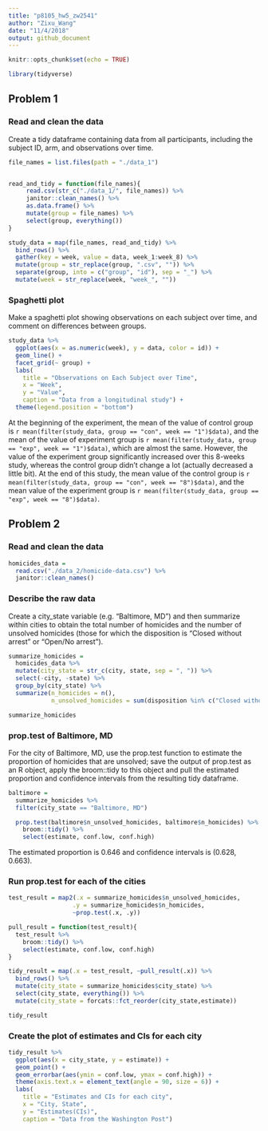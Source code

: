 ```yaml
---
title: "p8105_hw5_zw2541"
author: "Zixu_Wang"
date: "11/4/2018"
output: github_document
---
```


```r
knitr::opts_chunk$set(echo = TRUE)

library(tidyverse)
```

## Problem 1

### Read and clean the data

Create a tidy dataframe containing data from all participants, including the subject ID, arm, and observations over time.

```r
file_names = list.files(path = "./data_1")


read_and_tidy = function(file_names){
     read.csv(str_c("./data_1/", file_names)) %>% 
     janitor::clean_names() %>% 
     as.data.frame() %>% 
     mutate(group = file_names) %>% 
     select(group, everything())
}

study_data = map(file_names, read_and_tidy) %>% 
  bind_rows() %>% 
  gather(key = week, value = data, week_1:week_8) %>% 
  mutate(group = str_replace(group, ".csv", "")) %>% 
  separate(group, into = c("group", "id"), sep = "_") %>% 
  mutate(week = str_replace(week, "week_", ""))
```

### Spaghetti plot

Make a spaghetti plot showing observations on each subject over time, and comment on differences between groups.

```r
study_data %>%
  ggplot(aes(x = as.numeric(week), y = data, color = id)) +
  geom_line() +
  facet_grid(~ group) +
  labs(
    title = "Observations on Each Subject over Time",
    x = "Week",
    y = "Value",
    caption = "Data from a longitudinal study") +
  theme(legend.position = "bottom")
```

At the beginning of the experiment, the mean of the value of control group is `r mean(filter(study_data, group == "con", week == "1")$data)`, and the mean of the value of experiment group is `r mean(filter(study_data, group == "exp", week == "1")$data)`, which are almost the same. However, the value of the experiment group significantly increased over this 8-weeks study, whereas the control group didn't change a lot (actually decreased a little bit). At the end of this study, the mean value of the control group is `r mean(filter(study_data, group == "con", week == "8")$data)`, and the mean value of the experiment group is `r mean(filter(study_data, group == "exp", week == "8")$data)`.

## Problem 2

### Read and clean the data

```r
homicides_data = 
  read.csv("./data_2/homicide-data.csv") %>% 
  janitor::clean_names() 
```

### Describe the raw data

Create a city_state variable (e.g. "Baltimore, MD") and then summarize within cities to obtain the total number of homicides and the number of unsolved homicides (those for which the disposition is "Closed without arrest" or "Open/No arrest").

```r
summarize_homicides = 
  homicides_data %>% 
  mutate(city_state = str_c(city, state, sep = ", ")) %>% 
  select(-city, -state) %>% 
  group_by(city_state) %>% 
  summarize(n_homicides = n(),
            n_unsolved_homicides = sum(disposition %in% c("Closed without arrest", "Open/No arrest")))

summarize_homicides
```

### prop.test of Baltimore, MD

For the city of Baltimore, MD, use the prop.test function to estimate the proportion of homicides that are unsolved; save the output of prop.test as an R object, apply the broom::tidy to this object and pull the estimated proportion and confidence intervals from the resulting tidy dataframe.

```r
baltimore =
  summarize_homicides %>% 
  filter(city_state == "Baltimore, MD") 

  prop.test(baltimore$n_unsolved_homicides, baltimore$n_homicides) %>% 
    broom::tidy() %>% 
    select(estimate, conf.low, conf.high)
```

The estimated proportion is 0.646 and confidence intervals is (0.628, 0.663).

### Run prop.test for each of the cities

```r
test_result = map2(.x = summarize_homicides$n_unsolved_homicides, 
                  .y = summarize_homicides$n_homicides, 
                  ~prop.test(.x, .y))

pull_result = function(test_result){
  test_result %>% 
    broom::tidy() %>% 
    select(estimate, conf.low, conf.high)
}

tidy_result = map(.x = test_result, ~pull_result(.x)) %>% 
  bind_rows() %>% 
  mutate(city_state = summarize_homicides$city_state) %>% 
  select(city_state, everything()) %>% 
  mutate(city_state = forcats::fct_reorder(city_state,estimate))

tidy_result
```

### Create the plot of estimates and CIs for each city 

```r
tidy_result %>% 
  ggplot(aes(x = city_state, y = estimate)) + 
  geom_point() +
  geom_errorbar(aes(ymin = conf.low, ymax = conf.high)) +
  theme(axis.text.x = element_text(angle = 90, size = 6)) +
  labs(
    title = "Estimates and CIs for each city",
    x = "City, State",
    y = "Estimates(CIs)",
    caption = "Data from the Washington Post")
```


